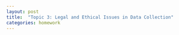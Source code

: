 ```yaml
---
layout: post
title:  "Topic 3: Legal and Ethical Issues in Data Collection"
categories: homework
---
```

